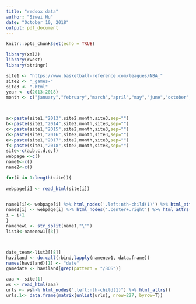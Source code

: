 ```yaml
---
title: "redsox data"
author: "Siwei Hu"
date: "October 10, 2018"
output: pdf_document
---
```


```r
knitr::opts_chunk$set(echo = TRUE)
```

```r
library(xml2)
library(rvest)
library(stringr)

```

```r
site1 <- "https://www.basketball-reference.com/leagues/NBA_"
site2 <- "_games-"
site3 <- ".html"
year <- c(2013:2018)
month <- c("january","february","march","april","may","june","october","november","december")



a<-paste(site1,"2013",site2,month,site3,sep="")
b<-paste(site1,"2014",site2,month,site3,sep="")
c<-paste(site1,"2015",site2,month,site3,sep="")
d<-paste(site1,"2016",site2,month,site3,sep="")
e<-paste(site1,"2017",site2,month,site3,sep="")            
f<-paste(site1,"2018",site2,month,site3,sep="")
site<-c(a,b,c,d,e,f)
webpage <-c()
name1<-c()
name2<-c()

for(i in 1:length(site)){
  
webpage[i] <- read_html(site[i])


name1[i]<- webpage[i] %>% html_nodes('.left:nth-child(1)') %>% html_attrs()
name2[i] <- webpage[i] %>% html_nodes('.center+.right') %>% html_attrs()
i = i+1
}
namenew1 <- str_split(name1,"\"")
list3<-namenew1[[3]]



date_team<-list3[[8]]
haviland <- do.call(rbind,lapply(namenew1, data.frame))
names(haviland)[1] <- "date"
gamedate <- haviland[grep(pattern = "/BOS")]
```


```r
aaa <- site[1]
ws <- read_html(aaa) 
urls <- ws%>% html_nodes(".left:nth-child(1)") %>% html_attrs()
urls.1<- data.frame(matrix(unlist(urls), nrow=227, byrow=T))
```

